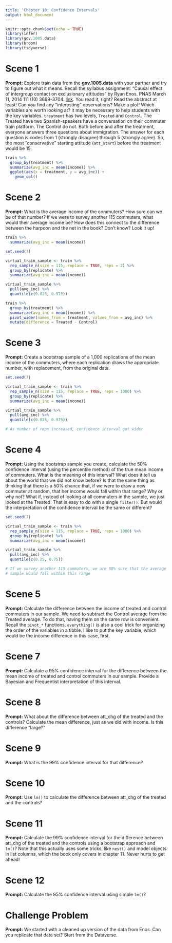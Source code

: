 ```yaml
---
title: 'Chapter 10: Confidence Intervals'
output: html_document
---
```


```r
knitr::opts_chunk$set(echo = TRUE)
library(infer)
library(gov.1005.data)
library(broom)
library(tidyverse)
```

# Scene 1

**Prompt:** Explore train data from the **gov.1005.data** with your partner and try to figure out what it means. Recall the syllabus assignment: "Causal effect of intergroup contact on exclusionary attitudes" by Ryan Enos. PNAS March 11, 2014 111 (10) 3699-3704. [link](https://www.pnas.org/content/pnas/111/10/3699.full.pdf%20). You read it, right? Read the abstract at least! Can you find any "interesting" observations? Make a plot! Which variables are worth looking at? It may be necessary to help students with the key variables. `treatment` has two levels, `Treated` and `Control`. The Treated have two Spanish-speakers have a conversation on their commuter train platform. The Control do not. Both before and after the treatment, everyone answers three questions about immigration. The answer for each question is codes from 1 (strongly disagree) through 5 (strongly agree). So, the most "conservative" starting attitude (`att_start`) before the treatment would be 15.

```r
train %>% 
  group_by(treatment) %>% 
  summarize(avg_inc = mean(income)) %>% 
  ggplot(aes(x = treatment, y = avg_inc)) +
    geom_col()
```

# Scene 2

**Prompt:** What is the average income of the commuters? How sure can we be of that number? If we were to survey another 115 commuters, what would their average income be? How does this connect to the difference between the harpoon and the net in the book? Don't know? Look it up!

```r
train %>%
  summarize(avg_inc = mean(income))
```


```r

set.seed(7)

virtual_train_sample <- train %>% 
  rep_sample_n(size = 115, replace = TRUE, reps = 2) %>% 
  group_by(replicate) %>% 
  summarize(avg_inc = mean(income))

virtual_train_sample %>%
  pull(avg_inc) %>% 
  quantile(c(0.025, 0.975))
```

```r
train %>% 
  group_by(treatment) %>% 
  summarize(avg_inc = mean(income)) %>% 
  pivot_wider(names_from = treatment, values_from = avg_inc) %>% 
  mutate(difference = Treated - Control)
```

# Scene 3

**Prompt:** Create a bootstrap sample of a 1,000 replications of the mean income of the commuters, where each replication draws the appropriate number, with replacement, from the original data.

```r
set.seed(7)

virtual_train_sample <- train %>% 
  rep_sample_n(size = 115, replace = TRUE, reps = 1000) %>% 
  group_by(replicate) %>% 
  summarize(avg_inc = mean(income))

virtual_train_sample %>%
  pull(avg_inc) %>% 
  quantile(c(0.025, 0.975))

# As number of reps increased, confidence interval got wider
```

# Scene 4

**Prompt:** Using the bootstrap sample you create, calculate the 50% confidence interval (using the percentile method) of the true mean income of commuters. What is the meaning of this interval? What does it tell us about the world that we did not know before? Is that the same thing as thinking that there is a 50% chance that, if we were to draw a new commuter at random, that her income would fall within that range? Why or why not? What if, instead of looking at all commuters in the sample, we just looked at the Treated. That is easy to do with a single `filter()`. But would the interpretation of the confidence interval be the same or different?

```r
set.seed(7)

virtual_train_sample <- train %>% 
  rep_sample_n(size = 115, replace = TRUE, reps = 1000) %>% 
  group_by(replicate) %>% 
  summarize(avg_inc = mean(income))

virtual_train_sample %>%
  pull(avg_inc) %>% 
  quantile(c(0.25, 0.75))

# If we survey another 115 commuters, we are 50% sure that the average of *that*
# sample would fall within this range
```

# Scene 5

**Prompt:**  Calculate  the difference between the income of treated and control commuters in our sample. We need to subtract the Control average from the Treated average. To do that, having them on the same row is convenient. Recall the `pivot_*` functions. `everything()` is also a cool trick for organizing the order of the variables in a tibble. I like to put the key variable, which would be the income difference in this case, first.

# Scene 7

**Prompt:**  Calculate a 95% confidence interval for the difference between the mean income of treated and control commuters in our sample. Provide a Bayesian and Frequentist interpretation of this interval.


# Scene 8

**Prompt:**  What about the difference between att_chg of the treated and the controls? Calculate the mean difference, just as we did with income. Is this difference "large?" 



# Scene 9

**Prompt:** What is the 99% confidence interval for that difference? 



# Scene 10

**Prompt:** Use `lm()` to calculate the difference between att_chg of the treated and the controls? 


# Scene 11

**Prompt:** Calculate the 99% confidence interval for the difference between att_chg of the treated and the controls using a bootstrap approach and `lm()`? Note that this actually uses some tricks, like `nest()` and model objects in list columns, which the book only covers in chapter 11. Never hurts to get ahead!


# Scene 12

**Prompt:** Calculate the 95% confidence interval using simple `lm()`?


# Challenge Problem

**Prompt:** We started with a cleaned up version of the data from Enos. Can you replicate that data set? Start from the Dataverse.

